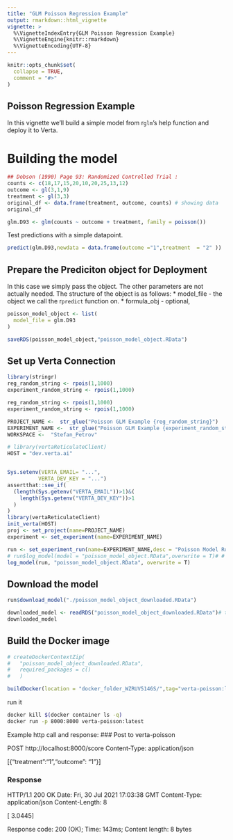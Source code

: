 ```yaml
---
title: "GLM Poisson Regression Example"
output: rmarkdown::html_vignette
vignette: >
  %\VignetteIndexEntry{GLM Poisson Regression Example}
  %\VignetteEngine{knitr::rmarkdown}
  %\VignetteEncoding{UTF-8}
---
```


```r
knitr::opts_chunk$set(
  collapse = TRUE,
  comment = "#>"
)
```

## Poisson Regression Example 

 In this vignette we'll build a simple model from r`glm`'s help function and
 deploy it to Verta.

# Building the model
```r
## Dobson (1990) Page 93: Randomized Controlled Trial :
counts <- c(18,17,15,20,10,20,25,13,12)
outcome <- gl(3,1,9)
treatment <- gl(3,3)
original_df <- data.frame(treatment, outcome, counts) # showing data
original_df
```


```r
glm.D93 <- glm(counts ~ outcome + treatment, family = poisson())

```

Test predictions with a simple datapoint.
```r
predict(glm.D93,newdata = data.frame(outcome ="1",treatment  = "2" ))
```

## Prepare the Prediciton object for Deployment

 In this case we simply pass the object. The other parameters are not actually needed.
 The structure of the object is as follows:
 * model_file - the object we call the r`predict` function on.
 * formula_obj - optional, 
 
```r
poisson_model_object <- list(
  model_file = glm.D93
)

saveRDS(poisson_model_object,"poisson_model_object.RData")
```

## Set up Verta Connection


```r
library(stringr)
reg_random_string <- rpois(1,1000)
experiment_random_string <- rpois(1,1000)

reg_random_string <- rpois(1,1000)
experiment_random_string <- rpois(1,1000)

PROJECT_NAME <-  str_glue("Poisson GLM Example {reg_random_string}")
EXPERIMENT_NAME <-  str_glue("Poisson GLM Example {experiment_random_string}")
WORKSPACE <-  "Stefan_Petrov"

# library(vertaReticulateClient)
HOST = "dev.verta.ai"


Sys.setenv(VERTA_EMAIL= "...",
          VERTA_DEV_KEY = "...")
assertthat::see_if(
  (length(Sys.getenv("VERTA_EMAIL"))>1)&(
    length(Sys.getenv("VERTA_DEV_KEY"))>1
  )
)
library(vertaReticulateClient)
init_verta(HOST)
proj <- set_project(name=PROJECT_NAME)
experiment <- set_experiment(name=EXPERIMENT_NAME)
```



```r
run <- set_experiment_run(name=EXPERIMENT_NAME,desc = "Poisson Model Run")
# run$log_model(model = "poisson_model_object.RData",overwrite = T)# # TODO- add# run_log
log_model(run, "poisson_model_object.RData", overwrite = T)

```
## Download the model
```r
run$download_model("./poisson_model_object_downloaded.RData")

downloaded_model <- readRDS("poisson_model_object_downloaded.RData")# this
downloaded_model 
```
## Build the Docker image
```r
# createDockerContextZip(
#   "poisson_model_object_downloaded.RData",
#   required_packages = c() 
#   )
```

```r
buildDocker(location = "docker_folder_WZRUV5146S/",tag="verta-poisson:latest")
```


run it
```bash
docker kill $(docker container ls -q)
docker run -p 8000:8000 verta-poisson:latest
```

Example http call and response:
### Post to verta-poisson

POST http://localhost:8000/score
Content-Type: application/json

[{"treatment":"1","outcome": "1"}]


### Response


HTTP/1.1 200 OK
Date: Fri, 30 Jul 2021 17:03:38 GMT
Content-Type: application/json
Content-Length: 8

[
  3.0445
]

Response code: 200 (OK); Time: 143ms; Content length: 8 bytes



